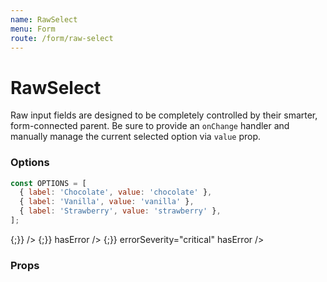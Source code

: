 ```yaml
---
name: RawSelect
menu: Form
route: /form/raw-select
---
```



# RawSelect

Raw input fields are designed to be completely controlled by their smarter, form-connected parent. Be sure to provide an `onChange` handler and manually manage the current selected option via `value` prop.

### Options

```jsx
const OPTIONS = [
  { label: 'Chocolate', value: 'chocolate' },
  { label: 'Vanilla', value: 'vanilla' },
  { label: 'Strawberry', value: 'strawberry' },
];
```

<Playground>
  <Label field="ice-cream" title="One True Ice Cream" supportingText="Select your favorite!" containsFieldGroup>
    <Box row align="space-between" maxWidth="500px">
    <RawSelect
      name="ice-cream"
      value="vanilla"
      options={[
        { label: 'Chocolate', value: 'chocolate' },
        { label: 'Vanilla', value: 'vanilla' },
        { label: 'Strawberry', value: 'strawberry' },
      ]}
      onChange={() => {;}}
    />
    <RawSelect
      name="ice-cream"
      value="chocolate"
      options={[
        { label: 'Chocolate', value: 'chocolate' },
        { label: 'Vanilla', value: 'vanilla' },
        { label: 'Strawberry', value: 'strawberry' },
      ]}
      onChange={() => {;}}
      hasError
    />
    <RawSelect
      name="ice-cream"
      value="strawberry"
      options={[
        { label: 'Chocolate', value: 'chocolate' },
        { label: 'Vanilla', value: 'vanilla' },
        { label: 'Strawberry', value: 'strawberry' },
      ]}
      onChange={() => {;}}
      errorSeverity="critical"
      hasError
    />
    </Box>
  </Label>
</Playground>

### Props

<Props of={RawSelect} />
